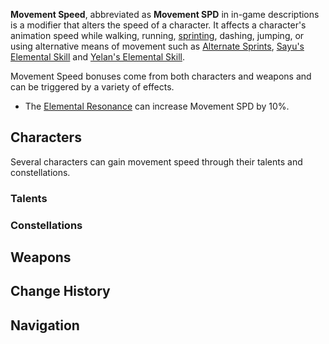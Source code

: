 {{Terminology Infobox
|type         = Attributes
|type2        = Combat
|type3        = Game Systems
}}
'''Movement Speed''', abbreviated as '''Movement SPD''' in in-game descriptions is a modifier that alters the speed of a character. It affects a character's animation speed while walking, running, [[sprinting]], dashing, jumping, or using alternative means of movement such as [[Alternate Sprint]]s, [[Yoohoo Art: Fuuin Dash|Sayu's Elemental Skill]] and [[Lingering Lifeline|Yelan's Elemental Skill]].

Movement Speed bonuses come from both characters and weapons and can be triggered by a variety of effects.
*The {{Anemo}} [[Elemental Resonance]] can increase Movement SPD by 10%.

==Characters==
Several characters can gain movement speed through their talents and constellations.

===Talents===
{{Talents by Category Table|Movement SPD Talents}}

===Constellations===
{{Constellations by Category Table|Movement SPD Constellations}}

==Weapons==
{{Weapons by Category Table|Movement SPD Passive Weapons}}

==Change History==
{{Change History|1.0}}

==Navigation==
{{Attribute Navbox}}

[[Category:Movement SPD| ]]